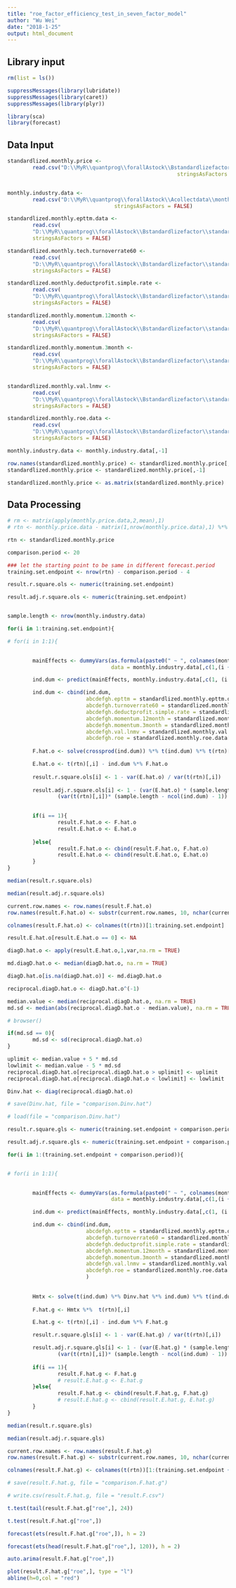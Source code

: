 ```yaml
---
title: "roe_factor_efficiency_test_in_seven_factor_model"
author: "Wu Wei"
date: "2018-1-25"
output: html_document
---
```




## Library input
```r
rm(list = ls())

suppressMessages(library(lubridate))
suppressMessages(library(caret))
suppressMessages(library(plyr))

library(sca)
library(forecast)

```

## Data Input

```r


standardlized.monthly.price <- 
        read.csv("D:\\MyR\\quantprog\\forallAstock\\Bstandardlizefactor\\standardlized.monthly.price.csv", 
                                                      stringsAsFactors = FALSE)


monthly.industry.data <- 
        read.csv("D:\\MyR\\quantprog\\forallAstock\\Acollectdata\\monthly.industry.data.csv", 
                                  stringsAsFactors = FALSE)

standardlized.monthly.epttm.data <- 
        read.csv(
        "D:\\MyR\\quantprog\\forallAstock\\Bstandardlizefactor\\standardlized.monthly.epttm.data.csv", 
        stringsAsFactors = FALSE)

standardlized.monthly.tech.turnoverrate60 <- 
        read.csv(
        "D:\\MyR\\quantprog\\forallAstock\\Bstandardlizefactor\\standardlized.monthly.tech.turnoverrate60.csv", 
        stringsAsFactors = FALSE)

standardlized.monthly.deductprofit.simple.rate <- 
        read.csv(
        "D:\\MyR\\quantprog\\forallAstock\\Bstandardlizefactor\\standardlized.monthly.deductprofit.simple.rate.csv", 
        stringsAsFactors = FALSE)

standardlized.monthly.momentum.12month <- 
        read.csv(
        "D:\\MyR\\quantprog\\forallAstock\\Bstandardlizefactor\\standardlized.monthly.momentum.12month.csv", 
        stringsAsFactors = FALSE)

standardlized.monthly.momentum.3month <- 
        read.csv(
        "D:\\MyR\\quantprog\\forallAstock\\Bstandardlizefactor\\standardlized.monthly.momentum.3month.csv", 
        stringsAsFactors = FALSE)


standardlized.monthly.val.lnmv <- 
        read.csv(
        "D:\\MyR\\quantprog\\forallAstock\\Bstandardlizefactor\\standardlized.monthly.val.lnmv.csv", 
        stringsAsFactors = FALSE)

standardlized.monthly.roe.data <- 
        read.csv(
        "D:\\MyR\\quantprog\\forallAstock\\Bstandardlizefactor\\standardlized.monthly.roe.data.csv", 
        stringsAsFactors = FALSE)

```

```r
monthly.industry.data <- monthly.industry.data[,-1]

```

```r
row.names(standardlized.monthly.price) <- standardlized.monthly.price[,1]
standardlized.monthly.price <- standardlized.monthly.price[,-1]

standardlized.monthly.price <- as.matrix(standardlized.monthly.price)
```



## Data Processing

```r
# rm <- matrix(apply(monthly.price.data,2,mean),1)
# rtn <- monthly.price.data - matrix(1,nrow(monthly.price.data),1) %*% rm

rtn <- standardlized.monthly.price
```

```r
comparison.period <- 20

### let the starting point to be same in different forecast.period
training.set.endpoint <- nrow(rtn) - comparison.period - 4
```


```r

result.r.square.ols <- numeric(training.set.endpoint)

result.adj.r.square.ols <- numeric(training.set.endpoint)


sample.length <- nrow(monthly.industry.data)

for(i in 1:training.set.endpoint){

# for(i in 1:1){

        
        mainEffects <- dummyVars(as.formula(paste0(" ~ ", colnames(monthly.industry.data)[i + 1])),
                                 data = monthly.industry.data[,c(1,(i + 1))])

        ind.dum <- predict(mainEffects, monthly.industry.data[,c(1, (i + 1))])

        ind.dum <- cbind(ind.dum,
                         abcdefgh.epttm = standardlized.monthly.epttm.data[,(i + 1)],
                         abcdefgh.turnoverrate60 = standardlized.monthly.tech.turnoverrate60[,(i + 1)],
                         abcdefgh.deductprofit.simple.rate = standardlized.monthly.deductprofit.simple.rate[,(i + 1)],
                         abcdefgh.momentum.12month = standardlized.monthly.momentum.12month[,(i + 1)],
                         abcdefgh.momentum.3month = standardlized.monthly.momentum.3month[,(i + 1)],
                         abcdefgh.val.lnmv = standardlized.monthly.val.lnmv[,(i + 1)],
                         abcdefgh.roe = standardlized.monthly.roe.data[,(i + 1)])
        
        F.hat.o <- solve(crossprod(ind.dum)) %*% t(ind.dum) %*% t(rtn)[,i]

        E.hat.o <- t(rtn)[,i] - ind.dum %*% F.hat.o
        
        result.r.square.ols[i] <- 1 - var(E.hat.o) / var(t(rtn)[,i])
        
        result.adj.r.square.ols[i] <- 1 - (var(E.hat.o) * (sample.length - 1)) / 
                (var(t(rtn)[,i])* (sample.length - ncol(ind.dum) - 1))

        
        if(i == 1){
                result.F.hat.o <- F.hat.o
                result.E.hat.o <- E.hat.o
                
        }else{
                result.F.hat.o <- cbind(result.F.hat.o, F.hat.o)
                result.E.hat.o <- cbind(result.E.hat.o, E.hat.o)
        }
}

```

```r
median(result.r.square.ols)

median(result.adj.r.square.ols)
```


```r
current.row.names <- row.names(result.F.hat.o)
row.names(result.F.hat.o) <- substr(current.row.names, 10, nchar(current.row.names))

colnames(result.F.hat.o) <- colnames(t(rtn))[1:training.set.endpoint]


```

```r
result.E.hat.o[result.E.hat.o == 0] <- NA

diagD.hat.o <- apply(result.E.hat.o,1,var,na.rm = TRUE)

md.diagD.hat.o <- median(diagD.hat.o, na.rm = TRUE)

diagD.hat.o[is.na(diagD.hat.o)] <- md.diagD.hat.o


```

```r
reciprocal.diagD.hat.o <- diagD.hat.o^(-1)
```


```r
                
median.value <- median(reciprocal.diagD.hat.o, na.rm = TRUE)
md.sd <- median(abs(reciprocal.diagD.hat.o - median.value), na.rm = TRUE)

# browser()

if(md.sd == 0){
        md.sd <- sd(reciprocal.diagD.hat.o)
}

uplimit <- median.value + 5 * md.sd
lowlimit <- median.value - 5 * md.sd
reciprocal.diagD.hat.o[reciprocal.diagD.hat.o > uplimit] <- uplimit
reciprocal.diagD.hat.o[reciprocal.diagD.hat.o < lowlimit] <- lowlimit
```




```r

Dinv.hat <- diag(reciprocal.diagD.hat.o)

```

```r
# save(Dinv.hat, file = "comparison.Dinv.hat")
```

```r
# load(file = "comparison.Dinv.hat")
```


```r
result.r.square.gls <- numeric(training.set.endpoint + comparison.period)

result.adj.r.square.gls <- numeric(training.set.endpoint + comparison.period)

for(i in 1:(training.set.endpoint + comparison.period)){


# for(i in 1:1){

        
        mainEffects <- dummyVars(as.formula(paste0(" ~ ", colnames(monthly.industry.data)[i + 1])),
                                 data = monthly.industry.data[,c(1,(i + 1))])

        ind.dum <- predict(mainEffects, monthly.industry.data[,c(1, (i + 1))])

        ind.dum <- cbind(ind.dum,
                         abcdefgh.epttm = standardlized.monthly.epttm.data[,(i + 1)],
                         abcdefgh.turnoverrate60 = standardlized.monthly.tech.turnoverrate60[,(i + 1)],
                         abcdefgh.deductprofit.simple.rate = standardlized.monthly.deductprofit.simple.rate[,(i + 1)],
                         abcdefgh.momentum.12month = standardlized.monthly.momentum.12month[,(i + 1)],
                         abcdefgh.momentum.3month = standardlized.monthly.momentum.3month[,(i + 1)],
                         abcdefgh.val.lnmv = standardlized.monthly.val.lnmv[,(i + 1)],
                         abcdefgh.roe = standardlized.monthly.roe.data[,(i + 1)]
                         )
        
        
        Hmtx <- solve(t(ind.dum) %*% Dinv.hat %*% ind.dum) %*% t(ind.dum) %*% Dinv.hat
                
        F.hat.g <- Hmtx %*%  t(rtn)[,i]

        E.hat.g <- t(rtn)[,i] - ind.dum %*% F.hat.g

        result.r.square.gls[i] <- 1 - var(E.hat.g) / var(t(rtn)[,i])

        result.adj.r.square.gls[i] <- 1 - (var(E.hat.g) * (sample.length - 1)) / 
                (var(t(rtn)[,i])* (sample.length - ncol(ind.dum) - 1))
        
        if(i == 1){
                result.F.hat.g <- F.hat.g
                # result.E.hat.g <- E.hat.g
        }else{
                result.F.hat.g <- cbind(result.F.hat.g, F.hat.g)
                # result.E.hat.g <- cbind(result.E.hat.g, E.hat.g)
        }
}


```

```r
median(result.r.square.gls)

median(result.adj.r.square.gls)
```


```r
current.row.names <- row.names(result.F.hat.g)
row.names(result.F.hat.g) <- substr(current.row.names, 10, nchar(current.row.names))

colnames(result.F.hat.g) <- colnames(t(rtn))[1:(training.set.endpoint + comparison.period)]


```

```r
# save(result.F.hat.g, file = "comparison.F.hat.g")
```

```r
# write.csv(result.F.hat.g, file = "result.F.csv")
```

```r
t.test(tail(result.F.hat.g["roe",], 24))
```

```r
t.test(result.F.hat.g["roe",])

forecast(ets(result.F.hat.g["roe",]), h = 2)

forecast(ets(head(result.F.hat.g["roe",], 120)), h = 2)

auto.arima(result.F.hat.g["roe",])
```


```r
plot(result.F.hat.g["roe",], type = "l")
abline(h=0,col = "red")
```


